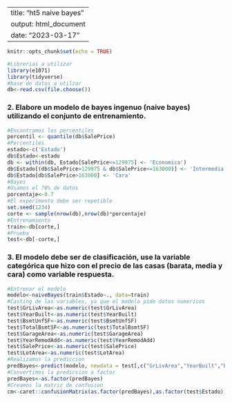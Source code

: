 
---
title: "ht5 naive bayes"
output: html_document
date: "2023-03-17"
---

```r
knitr::opts_chunk$set(echo = TRUE)
```

```r
#Librerias a utilizar
library(e1071)
library(tidyverse)
#base de datos a utilzar
db<-read.csv(file.choose())
```


###  2. Elabore un modelo de bayes ingenuo (naive bayes) utilizando el conjunto de entrenamiento.

```r
#Encontramos los percentiles
percentil <- quantile(db$SalePrice)
#Percentiles
estado<-c('Estado')
db$Estado<-estado
db <- within(db, Estado[SalePrice<=129975] <- 'Economica')
db$Estado[(db$SalePrice>129975 & db$SalePrice<=163000)] <- 'Intermedia'
db$Estado[db$SalePrice>163000] <- 'Cara'
#Bayes 
#Usamos el 70% de datos
porcentaje<-0.7
#El experimento debe ser repetible
set.seed(1234)
corte <- sample(nrow(db),nrow(db)*porcentaje)
#Entrenamiento
train<-db[corte,]
#Prueba
test<-db[-corte,]
```

### 3. El modelo debe ser de clasificación, use la variable categórica que hizo con el precio de las casas (barata, media y cara) como variable respuesta. 


```r
#Entrenar el modelo
modelo<-naiveBayes(train$Estado~., data=train)
#Casting de las variables, ya que el modelo pide datos numericos
test$GrLivArea<-as.numeric(test$GrLivArea)
test$YearBuilt<-as.numeric(test$YearBuilt)
test$BsmtUnfSF<-as.numeric(test$BsmtUnfSF)
test$TotalBsmtSF<-as.numeric(test$TotalBsmtSF)
test$GarageArea<-as.numeric(test$GarageArea)
test$YearRemodAdd<-as.numeric(test$YearRemodAdd)
test$SalePrice<-as.numeric(test$SalePrice)
test$LotArea<-as.numeric(test$LotArea)
#Realizamos la prediccion
predBayes<-predict(modelo, newdata = test[,c("GrLivArea","YearBuilt","BsmtUnfSF","TotalBsmtSF","GarageArea","YearRemodAdd", "SalePrice","LotArea")])
#Convertimos la prediccion a factor
predBayes<-as.factor(predBayes)
#Creamos la matriz de confusion
cm<-caret::confusionMatrix(as.factor(predBayes),as.factor(test$Estado))
```
